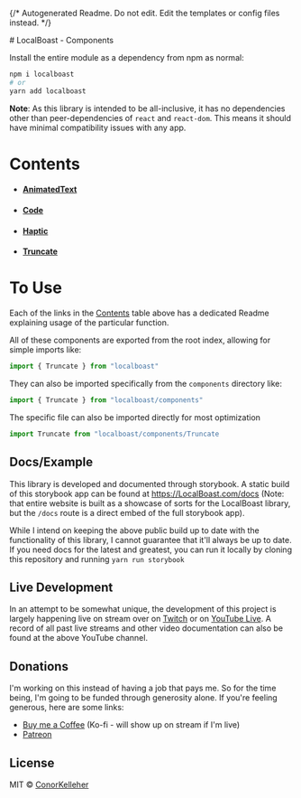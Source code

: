 {/* Autogenerated Readme. Do not edit. Edit the templates or config files instead. */}

<Meta title="Components" />
# LocalBoast - Components

Install the entire module as a dependency from npm as normal:

```bash
npm i localboast
# or
yarn add localboast
```

**Note**: As this library is intended to be all-inclusive, it has no dependencies other than peer-dependencies of `react` and `react-dom`. This means it should have minimal compatibility issues with any app.

# Contents

- #### [AnimatedText](?path=/docs/components-animatedtext--docs)
- #### [Code](?path=/docs/components-code--docs)
- #### [Haptic](?path=/docs/components-haptic--docs)
- #### [Truncate](?path=/docs/components-truncate--docs)

# To Use

Each of the links in the [Contents](#contents) table above has a dedicated Readme explaining usage of the particular function.

All of these components are exported from the root index, allowing for simple imports like:

```javascript
import { Truncate } from "localboast"
```

They can also be imported specifically from the `components` directory like:

```javascript
import { Truncate } from "localboast/components"
```

The specific file can also be imported directly for most optimization

```javascript
import Truncate from "localboast/components/Truncate
```

## Docs/Example

This library is developed and documented through storybook.
A static build of this storybook app can be found at https://LocalBoast.com/docs
(Note: that entire website is built as a showcase of sorts for the LocalBoast library, but the `/docs` route is a direct embed of the full storybook app).

While I intend on keeping the above public build up to date with the functionality of this library, I cannot guarantee that it'll always be up to date. If you need docs for the latest and greatest, you can run it locally by cloning this repository and running `yarn run storybook`

## Live Development

In an attempt to be somewhat unique, the development of this project is largely happening live on stream over on [Twitch](https://twitch.tv/localboast) or on [YouTube Live](http://youtube.com/channel/UCt-IaL4qQsOU6_rbS7zky1Q/live). A record of all past live streams and other video documentation can also be found at the above YouTube channel.

## Donations

I'm working on this instead of having a job that pays me. So for the time being, I'm going to be funded through generosity alone. If you're feeling generous, here are some links:

- [Buy me a Coffee](https://localboast.com/kofi) (Ko-fi - will show up on stream if I'm live)
- [Patreon](https://localboast.com/patreon)

## License

MIT © [ConorKelleher](https://github/com/ConorKelleher)
